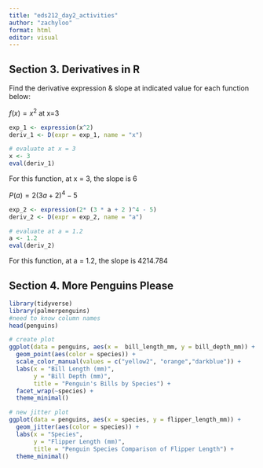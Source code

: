 ```yaml
---
title: "eds212_day2_activities"
author: "zachyloo"
format: html
editor: visual
---
```


## Section 3. Derivatives in R

Find the derivative expression & slope at indicated value for each function below:

$f(x) = x^2$ at x=3

```r
exp_1 <- expression(x^2)
deriv_1 <- D(expr = exp_1, name = "x")

# evaluate at x = 3
x <- 3
eval(deriv_1)
```

For this function, at x = 3, the slope is 6

$P(a) = 2(3a + 2)^4 - 5$

```r
exp_2 <- expression(2* (3 * a + 2 )^4 - 5)
deriv_2 <- D(expr = exp_2, name = "a")

# evaluate at a = 1.2
a <- 1.2
eval(deriv_2)
```

For this function, at a = 1.2, the slope is 4214.784

## Section 4. More Penguins Please

```r
library(tidyverse)
library(palmerpenguins)
#need to know column names
head(penguins)
```

```r
# create plot
ggplot(data = penguins, aes(x =  bill_length_mm, y = bill_depth_mm)) + 
  geom_point(aes(color = species)) + 
  scale_color_manual(values = c("yellow2", "orange","darkblue")) +
  labs(x = "Bill Length (mm)",
       y = "Bill Depth (mm)",
       title = "Penguin's Bills by Species") +
  facet_wrap(~species) +
  theme_minimal()
```

```r
# new jitter plot
ggplot(data = penguins, aes(x = species, y = flipper_length_mm)) + 
  geom_jitter(aes(color = species)) +
  labs(x = "Species",
       y = "Flipper Length (mm)",
       title = "Penguin Species Comparison of Flipper Length") + 
  theme_minimal()
```
